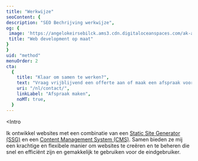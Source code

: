 ```yaml
---
title: "Werkwijze"
seoContent: {
description: "SEO Bechrijving werkwijze",
og: {
 image: 'https://angelokeirsebilck.ams3.cdn.digitaloceanspaces.com/ak-astro%2Fimages%2Fhome-og-image.jpg',
 title: "Web development op maat"
}
}
uid: "method"
menuOrder: 2
cta:
  {
    title: "Klaar om samen te werken?",
    text: "Vraag vrijblijvend een offerte aan of maak een afspraak voor een gesprek",
    uri: "/nl/contact/",
    linkLabel: "Afspraak maken",
    noMT: true,
  }
---
```



<Intro
  
>
  <div slot="text" class="text-xl prose prose-custom">
    Ik ontwikkel websites met een combinatie van een <a href="#nl-ssg" class="underline-a">Static Site Generator (SSG)</a> en een <a href="#nl-cms" class="underline-a">Content Management System (CMS)</a>. Samen bieden ze mij een krachtige en flexibele manier om websites te creëren en te beheren die snel en efficiënt zijn en gemakkelijk te gebruiken voor de eindgebruiker. 
  </div>

</Intro>
<Steps
  bgColor={"white"}
  title="Stappenplan"
  text="We volgen een grondig stappenplan om tot een geslaagd eindresultaat te komen."
/>
 <TextTechStack slug="nl/ssg" /> 
 <TextTechStack slug="nl/cms" />
